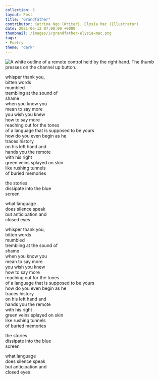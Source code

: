 ---
collection: 3
layout: Post
title: "Grandfather"
contributor: Katrina Ngo (Writer), Elysia Mac (Illustrator)
date: 2021-06-12 07:00:00 +0000
thumbnail: /images/3/grandfather-elysia-mac.png
tags: 
- Poetry
theme: "dark"
---
<div class="grandfather-mobile">
    <img src="/images/3/grandfather-mobile-elysia-mac.png" 
        alt="A white outline of a remote control held by the right hand. The thumb presses on the channel up button." />
    <p>whisper thank you,<br/>
    bitten words<br/>
    mumbled<br/>
    trembling at the sound of<br/>
    shame<br/>
    when you know you<br/>
    mean to say more<br/>
    you wish you knew<br/>
    how to say more<br/>
    reaching out for the tones<br/>
    of a language that is supposed to be yours<br/>
    how do you even begin as he<br/>
    traces history<br/>
    on his left hand and<br/>
    hands you the remote<br/>
    with his right<br/>
    green veins splayed on skin<br/>
    like rushing tunnels<br/>
    of buried memories</p>
    <p>the stories<br/>
    dissipate into the blue<br/>
    screen</p>
    <p>what language<br/>
    does silence speak<br/>
    but anticipation and<br/>
    closed eyes</p>
</div>

<div class="grandfather-main white" 
    title="A white outline of a remote control held by the right hand. The thumb presses on the channel up button.">
    <p>whisper thank you,<br/>
    bitten words<br/>
    mumbled<br/>
    trembling at the sound of<br/>
    shame<br/>
    when you know you<br/>
    mean to say more<br/>
    you wish you knew<br/>
    how to say more<br/>
    reaching out for the tones<br/>
    of a language that is supposed to be yours<br/>
    how do you even begin as he<br/>
    traces history<br/>
    on his left hand and<br/>
    hands you the remote<br/>
    with his right<br/>
    green veins splayed on skin<br/>
    like rushing tunnels<br/>
    of buried memories</p>
    <p>the stories<br/>
    dissipate into the blue<br/>
    screen</p>
    <p>what language<br/>
    does silence speak<br/>
    but anticipation and<br/>
    closed eyes</p>
</div>
